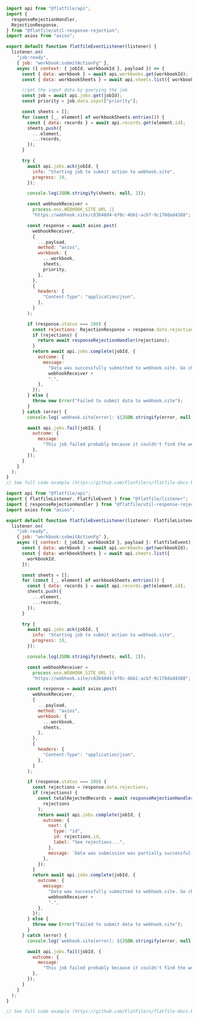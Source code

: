 <CodeGroup>

```js listener.js
import api from "@flatfile/api";
import {
  responseRejectionHandler,
  RejectionResponse,
} from "@flatfile/util-response-rejection";
import axios from "axios";

export default function flatfileEventListener(listener) {
  listener.on(
    "job:ready",
    { job: "workbook:submitActionFg" },
    async ({ context: { jobId, workbookId }, payload }) => {
      const { data: workbook } = await api.workbooks.get(workbookId);
      const { data: workbookSheets } = await api.sheets.list({ workbookId });

      //get the input data by querying the job
      const job = await api.jobs.get(jobId);
      const priority = job.data.input["priority"];

      const sheets = [];
      for (const [_, element] of workbookSheets.entries()) {
        const { data: records } = await api.records.get(element.id);
        sheets.push({
          ...element,
          ...records,
        });
      }

      try {
        await api.jobs.ack(jobId, {
          info: "Starting job to submit action to webhook.site",
          progress: 10,
        });

        console.log(JSON.stringify(sheets, null, 2));

        const webhookReceiver =
          process.env.WEBHOOK_SITE_URL ||
          "https://webhook.site/c83648d4-bf0c-4bb1-acb7-9c170dad4388"; //update this

        const response = await axios.post(
          webhookReceiver,
          {
            ...payload,
            method: "axios",
            workbook: {
              ...workbook,
              sheets,
              priority,
            },
          },
          {
            headers: {
              "Content-Type": "application/json",
            },
          }
        );

        if (response.status === 200) {
          const rejections: RejectionResponse = response.data.rejections;
          if (rejections) {
            return await responseRejectionHandler(rejections);
          }
          return await api.jobs.complete(jobId, {
            outcome: {
              message:
                "Data was successfully submitted to webhook.site. Go check it out at " +
                webhookReceiver +
                ".",
            },
          });
        } else {
          throw new Error("Failed to submit data to webhook.site");
        }
      } catch (error) {
        console.log(`webhook.site[error]: ${JSON.stringify(error, null, 2)}`);

        await api.jobs.fail(jobId, {
          outcome: {
            message:
              "This job failed probably because it couldn't find the webhook.site URL.",
          },
        });
      }
    }
  );
}
// See full code example (https://github.com/FlatFilers/flatfile-docs-kitchen-sink/blob/main/javascript/shared/workbook_submit.js)
```

```js listener.ts
import api from "@flatfile/api";
import { FlatfileListener, FlatfileEvent } from "@flatfile/listener";
import { responseRejectionHandler } from "@flatfile/util-response-rejection";
import axios from "axios";

export default function flatfileEventListener(listener: FlatfileListener) {
  listener.on(
    "job:ready",
    { job: "workbook:submitActionFg" },
    async ({ context: { jobId, workbookId }, payload }: FlatfileEvent) => {
      const { data: workbook } = await api.workbooks.get(workbookId);
      const { data: workbookSheets } = await api.sheets.list({
        workbookId,
      });

      const sheets = [];
      for (const [_, element] of workbookSheets.entries()) {
        const { data: records } = await api.records.get(element.id);
        sheets.push({
          ...element,
          ...records,
        });
      }

      try {
        await api.jobs.ack(jobId, {
          info: "Starting job to submit action to webhook.site",
          progress: 10,
        });

        console.log(JSON.stringify(sheets, null, 2));

        const webhookReceiver =
          process.env.WEBHOOK_SITE_URL ||
          "https://webhook.site/c83648d4-bf0c-4bb1-acb7-9c170dad4388"; //update this

        const response = await axios.post(
          webhookReceiver,
          {
            ...payload,
            method: "axios",
            workbook: {
              ...workbook,
              sheets,
            },
          },
          {
            headers: {
              "Content-Type": "application/json",
            },
          }
        );

        if (response.status === 200) {
          const rejections = response.data.rejections;
          if (rejections) {
            const totalRejectedRecords = await responseRejectionHandler(
              rejections
            );
            return await api.jobs.complete(jobId, {
              outcome: {
                next: {
                  type: "id",
                  id: rejections.id,
                  label: "See rejections...",
                },
                message: `Data was submission was partially successful. ${totalRejectedRecords} record(s) were rejected.`,
              },
            });
          }
          return await api.jobs.complete(jobId, {
            outcome: {
              message:
                "Data was successfully submitted to webhook.site. Go check it out at " +
                webhookReceiver +
                ".",
            },
          });
        } else {
          throw new Error("Failed to submit data to webhook.site");
        }
      } catch (error) {
        console.log(`webhook.site[error]: ${JSON.stringify(error, null, 2)}`);

        await api.jobs.fail(jobId, {
          outcome: {
            message:
              "This job failed probably because it couldn't find the webhook.site URL.",
          },
        });
      }
    }
  );
}

// See full code example (https://github.com/FlatFilers/flatfile-docs-kitchen-sink/blob/main/typescript/shared/workbook_submit.ts)
```

</CodeGroup>
